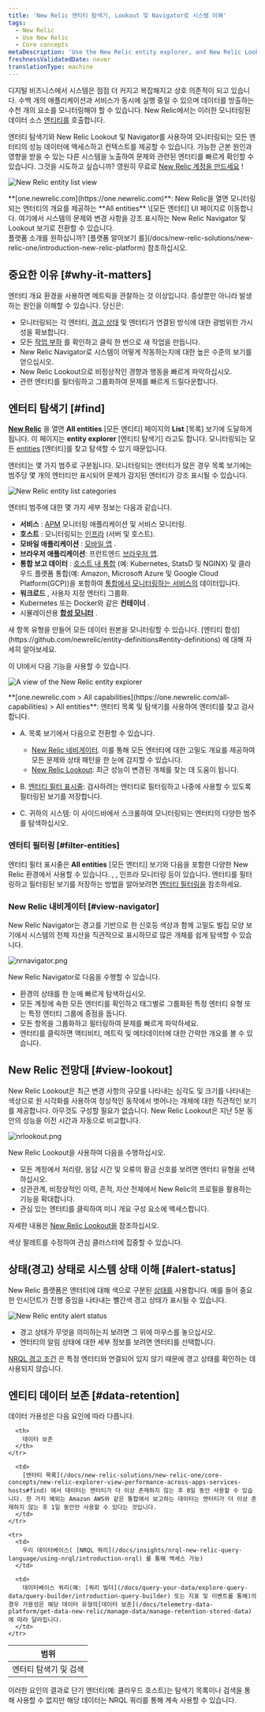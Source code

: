 ```yaml
---
title: 'New Relic 엔티티 탐색기, Lookout 및 Navigator로 시스템 이해'
tags:
  - New Relic
  - Use New Relic
  - Core concepts
metaDescription: 'Use the New Relic entity explorer, and New Relic Lookout and Navigator, to see all your monitored entities in one place and explore the reported data.'
freshnessValidatedDate: never
translationType: machine
---
```








디지털 비즈니스에서 시스템은 점점 더 커지고 복잡해지고 상호 의존적이 되고 있습니다. 수백 개의 애플리케이션과 서비스가 동시에 실행 중일 수 있으며 데이터를 방출하는 수천 개의 요소를 모니터링해야 할 수 있습니다. New Relic에서는 이러한 모니터링된 데이터 소스 [엔티티를](/docs/new-relic-one/use-new-relic-one/core-concepts/what-entity-new-relic) 호출합니다.

엔터티 탐색기와 New Relic Lookout 및 Navigator를 사용하여 모니터링되는 모든 엔터티의 성능 데이터에 액세스하고 컨텍스트를 제공할 수 있습니다. 가능한 근본 원인과 영향을 받을 수 있는 다른 시스템을 노출하여 문제와 관련된 엔터티를 빠르게 확인할 수 있습니다. 그것을 시도하고 싶습니까? 영원히 무료로 [New Relic 계정을 만드세요](https://newrelic.com/signup) !

<img
  title="New Relic entity list view"
  alt="New Relic entity list view"
  src={entityListView}
/>

<figcaption>
  **[one.newrelic.com](https://one.newrelic.com)**: New Relic을 열면 모니터링되는 엔터티의 개요를 제공하는 **All entities** \[모든 엔터티] UI 페이지로 이동합니다. 여기에서 시스템의 문제와 변경 사항을 강조 표시하는 New Relic Navigator 및 Lookout 보기로 전환할 수 있습니다.
</figcaption>

<Callout variant="tip">
  플랫폼 소개를 원하십니까? [플랫폼 알아보기 를](/docs/new-relic-solutions/new-relic-one/introduction-new-relic-platform) 참조하십시오.
</Callout>

## 중요한 이유 [#why-it-matters]

엔터티 개요 환경을 사용하면 메트릭을 관찰하는 것 이상입니다. 증상뿐만 아니라 발생하는 원인을 이해할 수 있습니다. 당신은:

* 모니터링되는 각 엔터티, [경고 상태](#alert-status) 및 엔터티가 연결된 방식에 대한 광범위한 가시성을 확보합니다.
* 모든 [작업 부하](/docs/new-relic-one/use-new-relic-one/workloads/workloads-isolate-resolve-incidents-faster) 를 확인하고 클릭 한 번으로 새 작업을 만듭니다.
* New Relic Navigator로 시스템이 어떻게 작동하는지에 대한 높은 수준의 보기를 얻으십시오.
* New Relic Lookout으로 비정상적인 경향과 행동을 빠르게 파악하십시오.
* 관련 엔터티를 필터링하고 그룹화하여 문제를 빠르게 드릴다운합니다.

## 엔터티 탐색기 [#find]

**[New Relic](https://one.newrelic.com)** 을 열면 **All entities** \[모든 엔티티] 페이지의 **List** \[목록] 보기에 도달하게 됩니다. 이 페이지는 **entity explorer** \[엔티티 탐색기] 라고도 합니다. 모니터링되는 모든 [entities](/docs/new-relic-one/use-new-relic-one/core-concepts/what-entity-new-relic) \[엔터티]를 찾고 탐색할 수 있기 때문입니다.

엔터티는 몇 가지 범주로 구분됩니다. 모니터링되는 엔터티가 많은 경우 목록 보기에는 범주당 몇 개의 엔터티만 표시되어 문제가 감지된 엔터티가 강조 표시될 수 있습니다.

<img
  title="New Relic entity list categories"
  alt="New Relic entity list categories"
  src={platformEntityCategories}
/>

엔터티 범주에 대한 몇 가지 세부 정보는 다음과 같습니다.

* **서비스** : [APM](/docs/apm) 모니터링 애플리케이션 및 서비스 모니터링.
* **호스트** : 모니터링되는 [인프라](/docs/infrastructure) (서버 및 호스트).
* **모바일 애플리케이션** : [모바일 앱](/docs/mobile-monitoring) .
* **브라우저 애플리케이션**: 프런트엔드 [브라우저 앱](/docs/browser).
* **통합 보고 데이터** : [호스트 내 통합](/docs/integrations/host-integrations/getting-started/introduction-host-integrations) (예: Kubernetes, StatsD 및 NGINX) 및 클라우드 플랫폼 통합(예: Amazon, Microsoft Azure 및 Google Cloud Platform(GCP))을 포함하여 [통합에서 모니터링하는 서비스의](https://newrelic.com/integrations) 데이터입니다.
* **워크로드** , 사용자 지정 엔터티 그룹화.
* Kubernetes 또는 Docker와 같은 **컨테이너** .
* 시뮬레이션용 **[합성 모니터](/docs/synthetics)** .

<Callout variant="tip">
  새 항목 유형을 만들어 모든 데이터 원본을 모니터링할 수 있습니다. [엔티티 합성](https://github.com/newrelic/entity-definitions#entity-definitions) 에 대해 자세히 알아보세요.
</Callout>

이 UI에서 다음 기능을 사용할 수 있습니다.

<img
  title="A view of the New Relic entity explorer"
  alt="A view of the New Relic entity explorer"
  src={entityExplorerSections}
/>

<figcaption>
  **[one.newrelic.com > All capabilities](https://one.newrelic.com/all-capabilities) > All entities**: 엔터티 목록 및 탐색기를 사용하여 엔터티를 찾고 검사합니다.
</figcaption>

* A. 목록 보기에서 다음으로 전환할 수 있습니다.

  * [New Relic 네비게이터](#view-navigator). 이를 통해 모든 엔터티에 대한 고밀도 개요를 제공하여 모든 문제와 상태 패턴을 한 눈에 감지할 수 있습니다.
  * [New Relic Lookout](#view-lookout): 최근 성능이 변경된 개체를 찾는 데 도움이 됩니다.

* B. [엔터티 필터 표시줄](#filter-tag): 검사하려는 엔터티로 필터링하고 나중에 사용할 수 있도록 필터링된 보기를 저장합니다.

* C. 귀하의 시스템: 이 사이드바에서 스크롤하여 모니터링되는 엔터티의 다양한 범주를 탐색하십시오.

### 엔터티 필터링 [#filter-entities]

엔터티 필터 표시줄은 **All entities** \[모든 엔터티] 보기와 다음을 포함한 다양한 New Relic 환경에서 사용할 수 있습니다. <InlinePopover type="apm"/>, <InlinePopover type="browser"/>, 인프라 모니터링 등이 있습니다. 엔터티를 필터링하고 필터링된 보기를 저장하는 방법을 알아보려면 [엔터티 필터링을](/docs/new-relic-solutions/new-relic-one/core-concepts/search-filter-entities) 참조하세요.

### New Relic 내비게이터 [#view-navigator]

New Relic Navigator는 경고를 기반으로 한 신호등 색상과 함께 고밀도 벌집 모양 보기에서 시스템의 전체 자산을 직관적으로 표시하므로 많은 개체를 쉽게 탐색할 수 있습니다.

<img
  title="nrnavigator.png"
  alt="nrnavigator.png"
  src={platformNewRelicNavigator}
/>

New Relic Navigator로 다음을 수행할 수 있습니다.

* 환경의 상태를 한 눈에 빠르게 탐색하십시오.
* 모든 계정에 속한 모든 엔터티를 확인하고 태그별로 그룹화된 특정 엔터티 유형 또는 특정 엔터티 그룹에 중점을 둡니다.
* 모든 항목을 그룹화하고 필터링하여 문제를 빠르게 파악하세요.
* 엔터티를 클릭하면 액티비티, 메트릭 및 메타데이터에 대한 간략한 개요를 볼 수 있습니다.

## New Relic 전망대 [#view-lookout]

New Relic Lookout은 최근 변경 사항의 규모를 나타내는 심각도 및 크기를 나타내는 색상으로 원 시각화를 사용하여 정상적인 동작에서 벗어나는 개체에 대한 직관적인 보기를 제공합니다. 아무것도 구성할 필요가 없습니다. New Relic Lookout은 지난 5분 동안의 성능을 이전 시간과 자동으로 비교합니다.

<img
  title="nrlookout.png"
  alt="nrlookout.png"
  src={platformNewRelicLookout}
/>

New Relic Lookout을 사용하여 다음을 수행하십시오.

* 모든 계정에서 처리량, 응답 시간 및 오류의 황금 신호를 보려면 엔터티 유형을 선택하십시오.
* 상관관계, 비정상적인 이력, 흔적, 자산 전체에서 New Relic의 프로필을 활용하는 기능을 확대합니다.
* 관심 있는 엔터티를 클릭하여 미니 개요 구성 요소에 액세스합니다.

자세한 내용은 [New Relic Lookout을](/docs/new-relic-one/use-new-relic-one/core-concepts/new-relic-lookout-monitor-your-estate-glance) 참조하십시오.

<Callout variant="tip">
  색상 팔레트를 수정하여 관심 클러스터에 집중할 수 있습니다.
</Callout>

## 상태(경고) 상태로 시스템 상태 이해 [#alert-status]

New Relic 플랫폼은 엔터티에 대해 색으로 구분된 [상태를](/docs/alerts-applied-intelligence/new-relic-alerts/advanced-alerts/understand-technical-concepts/view-entity-health-status-find-entities-without-alert-conditions/) 사용합니다. 예를 들어 중요한 인시던트가 진행 중임을 나타내는 빨간색 경고 상태가 표시될 수 있습니다.

<img
  title="New Relic entity alert status"
  alt="New Relic entity alert status"
  src={alertsEntityAlertStatusRed}
/>

* 경고 상태가 무엇을 의미하는지 보려면 그 위에 마우스를 놓으십시오.
* 엔터티의 알림 상태에 대한 세부 정보를 보려면 엔터티를 선택합니다.

[NRQL 경고 조건](/docs/alerts/new-relic-alerts/defining-conditions/create-alert-conditions-nrql-queries) 은 특정 엔터티와 연결되어 있지 않기 때문에 경고 상태를 확인하는 데 사용되지 않습니다.

## 엔티티 데이터 보존 [#data-retention]

데이터 가용성은 다음 요인에 따라 다릅니다.

<table>
  <thead>
    <tr>
      <th style={{ width: "200px" }}>
        범위
      </th>

      <th>
        데이터 보존
      </th>
    </tr>
  </thead>

  <tbody>
    <tr>
      <td>
        엔터티 탐색기 및 검색
      </td>

      <td>
        [엔터티 목록](/docs/new-relic-solutions/new-relic-one/core-concepts/new-relic-explorer-view-performance-across-apps-services-hosts#find) 에서 데이터는 엔터티가 더 이상 존재하지 않는 후 8일 동안 사용할 수 있습니다. 한 가지 예외는 Amazon AWS와 같은 통합에서 보고하는 데이터는 엔터티가 더 이상 존재하지 않는 후 1일 동안만 사용할 수 있다는 것입니다.
      </td>
    </tr>

    <tr>
      <td>
        우리 데이터베이스( [NRQL 쿼리](/docs/insights/nrql-new-relic-query-language/using-nrql/introduction-nrql) 를 통해 액세스 가능)
      </td>

      <td>
        데이터베이스 쿼리(예: [쿼리 빌더](/docs/query-your-data/explore-query-data/query-builder/introduction-query-builder) 또는 지표 및 이벤트를 통해)의 경우 가용성은 해당 데이터 유형의[데이터 보존](/docs/telemetry-data-platform/get-data-new-relic/manage-data/manage-retention-stored-data) 에 따라 달라집니다.
      </td>
    </tr>
  </tbody>
</table>

이러한 요인의 결과로 단기 엔터티(예: 클라우드 호스트)는 탐색기 목록이나 검색을 통해 사용할 수 없지만 해당 데이터는 NRQL 쿼리를 통해 계속 사용할 수 있습니다.